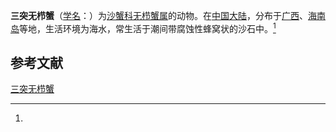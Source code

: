 {{Speciesbox
| name = 三突无栉蟹
| status = 
| status_system = 
| image = 
| genus = Leipocten
| species = trigranulum
| authority = (Dai et Song, 1984)<ref name='id11958'>{{cite web| url =http://www.bioinfo.cn/db05/BjdwSpecies.php?action=view&id=11958| title =三突无栉蟹| work =《中国动物物种编目数据库》| publisher =中国科学院微生物研究所| author =中国科学院动物研究所| accessdate =2009-04-28| deadurl =yes| archiveurl =https://web.archive.org/web/20160305081429/http://www.bioinfo.cn/db05/BjdwSpecies.php?action=view&id=11958| archivedate =2016-03-05}}</ref>
}}

'''三突无栉蟹'''（[[学名|学名]]：{{lang|la|''Leipocten trigranulum''}}）为[[沙蟹科|沙蟹科]][[无栉蟹属|无栉蟹属]]的动物。在[[中国大陆|中国大陆]]，分布于[[广西|广西]]、[[海南岛|海南岛]]等地，生活环境为海水，常生活于潮间带腐蚀性蜂窝状的沙石中。<ref name='id11958'/>

== 参考文献 ==
{{reflist}}

{{Wikispecies|Leipocten trigranulum}}
{{Taxonbar|from=Q10866558}}

[[Category:无栉蟹属|三突无栉蟹]]


{{螃蟹小作品}}